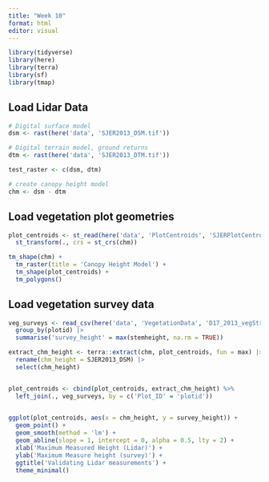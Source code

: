 ```yaml
---
title: "Week 10"
format: html
editor: visual
---
```


```r
library(tidyverse)
library(here)
library(terra)
library(sf)
library(tmap)
```
## Load Lidar Data
```r
# Digital surface model
dsm <- rast(here('data', 'SJER2013_DSM.tif'))

# Digital terrain model, ground returns
dtm <- rast(here('data', 'SJER2013_DTM.tif'))

test_raster <- c(dsm, dtm)

# create canopy height model
chm <- dsm - dtm
```
## Load vegetation plot geometries
```r
plot_centroids <- st_read(here('data', 'PlotCentroids', 'SJERPlotCentroids_Buffer.shp')) %>%
  st_transform(., crs = st_crs(chm))
```

```r
tm_shape(chm) +
  tm_raster(title = 'Canopy Height Model') +
  tm_shape(plot_centroids) +
  tm_polygons()
```
## Load vegetation survey data
```r
veg_surveys <- read_csv(here('data', 'VegetationData', 'D17_2013_vegStr.csv')) |> 
  group_by(plotid) |> 
  summarise('survey_height' = max(stemheight, na.rm = TRUE))
```
```r
extract_chm_height <- terra::extract(chm, plot_centroids, fun = max) |> 
  rename(chm_height = SJER2013_DSM) |> 
  select(chm_height)


plot_centroids <- cbind(plot_centroids, extract_chm_height) %>%
  left_join(., veg_surveys, by = c('Plot_ID' = 'plotid'))
  
```

```r
ggplot(plot_centroids, aes(x = chm_height, y = survey_height)) +
  geom_point() +
  geom_smooth(method = 'lm') +
  geom_abline(slope = 1, intercept = 0, alpha = 0.5, lty = 2) +
  xlab('Maximum Measured Height (Lidar)') +
  ylab('Maximum Measure height (survey)') +
  ggtitle('Validating Lidar measurements') +
  theme_minimal()
```







